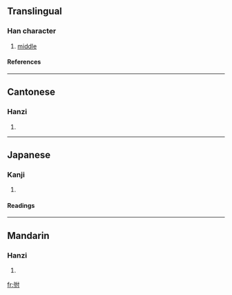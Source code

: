 ==Translingual==
===Han character===
{{Han char|rn=57|rad=弓|as=05|sn=8|four=1424<sub>0</sub>|canj=弓人木戈 (NODI)}}
# [[middle]]
====References====
{{Han ref|kx=0357.260|dkj=09749|dj=0674.080|hdz=20993.020|uh=5F23|ud=24355|bh=CC72|bd=52338}}
----
==Cantonese==
===Hanzi===
{{yue-hanzi|jyut=|y=fu2}}
# {{defn|Cantonese}}
----
==Japanese==
===Kanji===
{{ja-kanji|grade=|rs=弓05}}
# {{defn|Japanese}} 
====Readings====
{{ja-readings|on=[[ふ]] (fu)|kun=[[ゆずか]] (yuzuka)}}
----
==Mandarin==
===Hanzi===
{{cmn-hanzi|pin=[[fǔ]] ([[fu3]])|wg=fu<sup>3</sup>}}
# {{defn|Mandarin}}

[[fr:弣]]